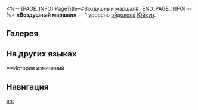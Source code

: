 <%-- [PAGE_INFO]
PageTitle=#Воздушный маршал#
[END_PAGE_INFO] --%>
{{Эйдолон Инфобокс
|Название         = Воздушный маршал
|Изображение      = Эйдолон Воздушный маршал.png
|Персонаж         = Юйкун
|Уровень          = 1
|Длительность     = 
|Описание         = В начале боя повышает скорость всех союзников на 10% на 2 хода.
|Свойство1        = 
|Масштабирование1 = 
}}
'''«Воздушный маршал»''' — 1 уровень [[эйдолон]]а [[Юйкун]].

==Галерея==
{{Галерея|position=left|captionalign=center
|Персонаж Юйкун Эйдолон 1.png|Осколок Эйдолона
}}

==На других языках==
{{На других языках
|en   = Aerial Marshal
|zhs  = 天舶飞将，枕弧待战
|zht  = 天舶飛將，枕弧待戰
|ja   = {{Rubi|天舟|てんしゅう}}の{{Rubi|飛将|ひしょう}}
{{Rubi|弓枕|ゆみま}}き{{Rubi|戦|いくさ}}を{{Rubi|待|ま}}つ
|ko   = 침과대단(枕戈待旦)의 각오
|es   = Exploradora alada
|fr   = Maréchale des airs
|ru   = Воздушный маршал
|th   = Aerial Marshal
|vi   = Chỉ Huy Đợi Chiến
|de   = Geflügelte Kundschafterin
|id   = Aerial Marshal
|pt   = Marechala Aérea
}}

==История изменений
{{История изменений|3.5}}

==Навигация==
{{Навык Навбокс|Юйкун}}

[[en:]]